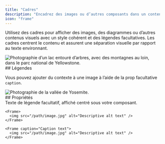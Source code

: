 ```yaml
---
title: "Cadres"
description: "Encadrez des images ou d’autres composants dans un conteneur"
icon: "frame"
---
```


Utilisez des cadres pour afficher des images, des diagrammes ou d’autres contenus visuels avec un style cohérent et des légendes facultatives. Les cadres centrent le contenu et assurent une séparation visuelle par rapport au texte environnant.

<Frame>
  <img src="https://mintlify-assets.b-cdn.net/yellowstone.jpeg" alt="Photographie d’un lac entouré d’arbres, avec des montagnes au loin, dans le parc national de Yellowstone." />
</Frame>

<div id="captions">
  ## Légendes
</div>

Vous pouvez ajouter du contexte à une image à l’aide de la prop facultative `caption`.

<Frame caption="Le parc national de Yosemite est visité par plus de 3,5 millions de personnes chaque année">
  <img src="https://mintlify-assets.b-cdn.net/yosemite.jpg" alt="Photographie de la vallée de Yosemite." />
</Frame>

<div id="properties">
  ## Propriétés
</div>

<ResponseField name="caption" type="string">
  Texte de légende facultatif, affiché centré sous votre composant.
</ResponseField>

<CodeGroup>

```mdx Frame
<Frame>
  <img src="/path/image.jpg" alt="Descriptive alt text" />
</Frame>
```

```mdx Frame with a caption
<Frame caption="Caption text">
  <img src="/path/image.jpg" alt="Descriptive alt text" />
</Frame>
```
</CodeGroup>